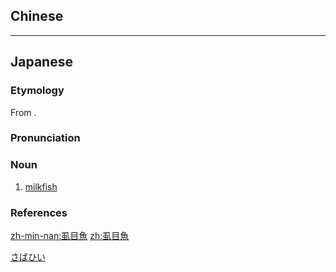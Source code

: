 {{also|蝨目魚|虱目鱼}}
==Chinese==
{{zh-see|蝨目魚}}

----

==Japanese==
{{wikipedia|lang=ja}}
{{ja-kanjitab|さ|ば|ひい|yomi=irr}}

===Etymology===
From {{etyl|nan-hok|ja|sort=さばひい}} {{m|zh|蝨目魚|tr=sat-ba̍k-hî}}.

===Pronunciation===
{{ja-pron|yomi=irr|さばひい|acc=0|acc_ref=DJR}}

===Noun===
{{ja-noun|さばひい|サバヒー}}

# [[milkfish]]

===References===
<references/>

[[Category:ja:Fish|さばひい]]

[[zh-min-nan:虱目魚]]
[[zh:虱目魚]]